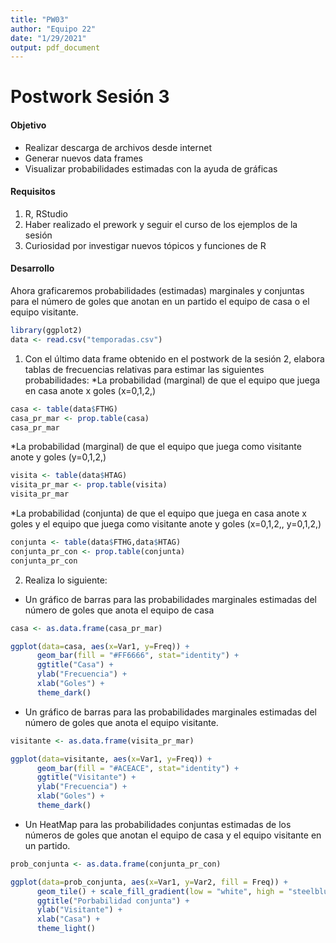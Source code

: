 ```yaml
---
title: "PW03"
author: "Equipo 22"
date: "1/29/2021"
output: pdf_document
---
```


# Postwork Sesión 3
#### Objetivo
* Realizar descarga de archivos desde internet
* Generar nuevos data frames
* Visualizar probabilidades estimadas con la ayuda de gráficas

#### Requisitos
1. R, RStudio
2. Haber realizado el prework y seguir el curso de los ejemplos de la sesión
3. Curiosidad por investigar nuevos tópicos y funciones de R

#### Desarrollo
Ahora graficaremos probabilidades (estimadas) marginales y conjuntas para el número de goles que anotan en un partido el equipo de casa o el equipo visitante.
```r
library(ggplot2)
data <- read.csv("temporadas.csv")
```

1. Con el último data frame obtenido en el postwork de la sesión 2, elabora tablas de frecuencias relativas para estimar las siguientes probabilidades:
*La probabilidad (marginal) de que el equipo que juega en casa anote x goles (x=0,1,2,)
```r
casa <- table(data$FTHG)
casa_pr_mar <- prop.table(casa)
casa_pr_mar
```

*La probabilidad (marginal) de que el equipo que juega como visitante anote y goles (y=0,1,2,)
```r
visita <- table(data$HTAG)
visita_pr_mar <- prop.table(visita)
visita_pr_mar
```

*La probabilidad (conjunta) de que el equipo que juega en casa anote x goles y el equipo que juega como visitante anote y goles (x=0,1,2,, y=0,1,2,)
```r
conjunta <- table(data$FTHG,data$HTAG)
conjunta_pr_con <- prop.table(conjunta)
conjunta_pr_con
```

2. Realiza lo siguiente:
* Un gráfico de barras para las probabilidades marginales estimadas del número de goles que anota el equipo de casa
```r
casa <- as.data.frame(casa_pr_mar)

ggplot(data=casa, aes(x=Var1, y=Freq)) +
      geom_bar(fill = "#FF6666", stat="identity") +
      ggtitle("Casa") +
      ylab("Frecuencia") +
      xlab("Goles") + 
      theme_dark()
```

* Un gráfico de barras para las probabilidades marginales estimadas del número de goles que anota el equipo visitante.
```r
visitante <- as.data.frame(visita_pr_mar)

ggplot(data=visitante, aes(x=Var1, y=Freq)) +
      geom_bar(fill = "#ACEACE", stat="identity") +
      ggtitle("Visitante") +
      ylab("Frecuencia") +
      xlab("Goles") + 
      theme_dark()
```

* Un HeatMap para las probabilidades conjuntas estimadas de los números de goles que anotan el equipo de casa y el equipo visitante en un partido.
```r
prob_conjunta <- as.data.frame(conjunta_pr_con)

ggplot(data=prob_conjunta, aes(x=Var1, y=Var2, fill = Freq)) +
      geom_tile() + scale_fill_gradient(low = "white", high = "steelblue") +
      ggtitle("Porbabilidad conjunta") +
      ylab("Visitante") +
      xlab("Casa") +
      theme_light()
```

